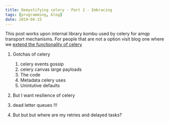 ```yaml
---
title: Demystifying celery - Part 2 - Embracing
tags: [programming, blog]
date: 2019-04-15
---
```


This post works upon internal library kombu used by celery for amqp transport mechanisms. For people that are not a option visit blog one where we [extend the functionality of celery](/blog/demystifying-celery-part-1-customizing)

1. Gotchas of celery
	1. celery events gossip
	2. celery canvas large payloads
	3. The code
	4. Metadata celery uses
	5. Unintutive defaults

2. But I want resilience of celery
3. dead letter queues !!!
4. But but but where are my retries and delayed tasks?
